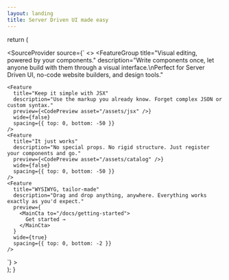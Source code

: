```yaml
---
layout: landing
title: Server Driven UI made easy
---
```



  return (
    <main>
      <SourceProvider
        source={`
<>
  <HeroBanner
    tagline="Server Driven UI made easy"
    description="Bring visual editing to your components — no rewrites needed."
  />
  <Playground />
  <FeatureGroup
    title="Visual editing, powered by your components."
    description="Write components once, let anyone build with them through a visual interface.\nPerfect for Server Driven UI, no-code website builders, and design tools."
  >
    <Feature
      title="Keep it simple with JSX"
      description="Use the markup you already know. Forget complex JSON or custom syntax."
      preview={<CodePreview asset="/assets/jsx" />}
      wide={false}
      spacing={{ top: 0, bottom: -50 }}
    />
    <Feature
      title="It just works"
      description="No special props. No rigid structure. Just register your components and go."
      preview={<CodePreview asset="/assets/catalog" />}
      wide={false}
      spacing={{ top: 0, bottom: -50 }}
    />
    <Feature
      title="WYSIWYG, tailor-made"
      description="Drag and drop anything, anywhere. Everything works exactly as you'd expect."
      preview={
        <MainCta to="/docs/getting-started">
          Get started →
        </MainCta>
      }
      wide={true}
      spacing={{ top: 0, bottom: -2 }}
    />
  </FeatureGroup>
</>`}
      >
        <SourceRenderer />
      </SourceProvider>
    </main>
  );
}
